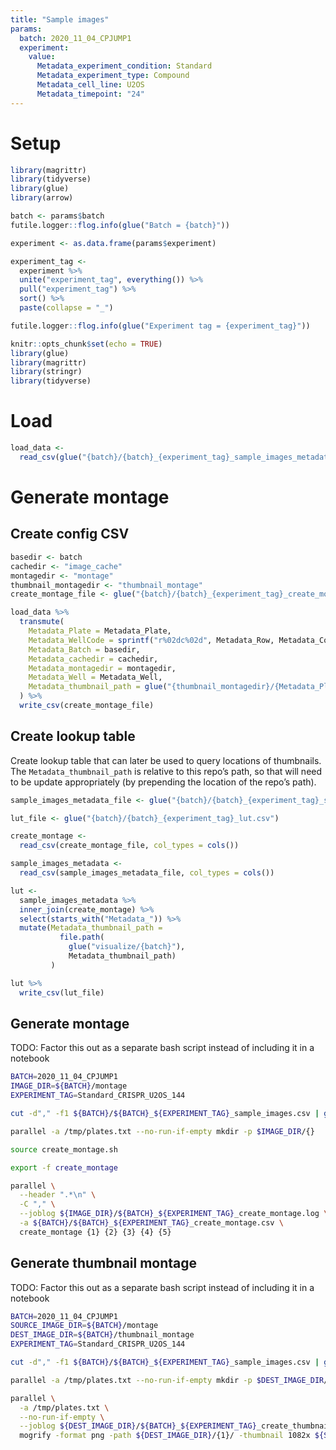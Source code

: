 ```yaml
---
title: "Sample images"
params:
  batch: 2020_11_04_CPJUMP1
  experiment:
    value:
      Metadata_experiment_condition: Standard
      Metadata_experiment_type: Compound
      Metadata_cell_line: U2OS
      Metadata_timepoint: "24"
---
```


# Setup

```r
library(magrittr)
library(tidyverse)
library(glue)
library(arrow)
```


```r
batch <- params$batch
futile.logger::flog.info(glue("Batch = {batch}"))
```


```r
experiment <- as.data.frame(params$experiment)
```


```r
experiment_tag <-
  experiment %>%
  unite("experiment_tag", everything()) %>%
  pull("experiment_tag") %>%
  sort() %>%
  paste(collapse = "_")

futile.logger::flog.info(glue("Experiment tag = {experiment_tag}"))
```


```r
knitr::opts_chunk$set(echo = TRUE)
library(glue)
library(magrittr)
library(stringr)
library(tidyverse)
```

# Load

```r
load_data <-
  read_csv(glue("{batch}/{batch}_{experiment_tag}_sample_images_metadata.csv"))
```

# Generate montage

## Create config CSV

```r
basedir <- batch
cachedir <- "image_cache"
montagedir <- "montage"
thumbnail_montagedir <- "thumbnail_montage"
create_montage_file <- glue("{batch}/{batch}_{experiment_tag}_create_montage.csv")

load_data %>%
  transmute(
    Metadata_Plate = Metadata_Plate,
    Metadata_WellCode = sprintf("r%02dc%02d", Metadata_Row, Metadata_Col),
    Metadata_Batch = basedir,
    Metadata_cachedir = cachedir,
    Metadata_montagedir = montagedir,
    Metadata_Well = Metadata_Well,
    Metadata_thumbnail_path = glue("{thumbnail_montagedir}/{Metadata_Plate}/{Metadata_WellCode}_montage.png")
  ) %>%
  write_csv(create_montage_file)
```

## Create lookup table

Create lookup table that can later be used to query locations of thumbnails.
The `Metadata_thumbnail_path` is relative to this repo's path, so that will need 
to be update appropriately (by prepending the location of the repo's path).

```r
sample_images_metadata_file <- glue("{batch}/{batch}_{experiment_tag}_sample_images_metadata.csv")

lut_file <- glue("{batch}/{batch}_{experiment_tag}_lut.csv")

create_montage <- 
  read_csv(create_montage_file, col_types = cols())

sample_images_metadata <- 
  read_csv(sample_images_metadata_file, col_types = cols())

lut <-
  sample_images_metadata %>%
  inner_join(create_montage) %>%
  select(starts_with("Metadata_")) %>%
  mutate(Metadata_thumbnail_path = 
           file.path(
             glue("visualize/{batch}"), 
             Metadata_thumbnail_path)
         )

lut %>% 
  write_csv(lut_file)
```

## Generate montage

TODO: Factor this out as a separate bash script instead of including it in 
a notebook

```sh
BATCH=2020_11_04_CPJUMP1
IMAGE_DIR=${BATCH}/montage
EXPERIMENT_TAG=Standard_CRISPR_U2OS_144

cut -d"," -f1 ${BATCH}/${BATCH}_${EXPERIMENT_TAG}_sample_images.csv | grep -v Metadata_Plate| sort -u > /tmp/plates.txt

parallel -a /tmp/plates.txt --no-run-if-empty mkdir -p $IMAGE_DIR/{}

source create_montage.sh

export -f create_montage

parallel \
  --header ".*\n" \
  -C "," \
  --joblog ${IMAGE_DIR}/${BATCH}_${EXPERIMENT_TAG}_create_montage.log \
  -a ${BATCH}/${BATCH}_${EXPERIMENT_TAG}_create_montage.csv \
  create_montage {1} {2} {3} {4} {5}
```

## Generate thumbnail montage

TODO: Factor this out as a separate bash script instead of including it in 
a notebook

```sh
BATCH=2020_11_04_CPJUMP1
SOURCE_IMAGE_DIR=${BATCH}/montage
DEST_IMAGE_DIR=${BATCH}/thumbnail_montage
EXPERIMENT_TAG=Standard_CRISPR_U2OS_144

cut -d"," -f1 ${BATCH}/${BATCH}_${EXPERIMENT_TAG}_sample_images.csv | grep -v Metadata_Plate| sort -u > /tmp/plates.txt

parallel -a /tmp/plates.txt --no-run-if-empty mkdir -p $DEST_IMAGE_DIR/{}

parallel \
  -a /tmp/plates.txt \
  --no-run-if-empty \
  --joblog ${DEST_IMAGE_DIR}/${BATCH}_${EXPERIMENT_TAG}_create_thumbnail.log \
  mogrify -format png -path ${DEST_IMAGE_DIR}/{1}/ -thumbnail 1082x ${SOURCE_IMAGE_DIR}/{1}/*.jpg
```

